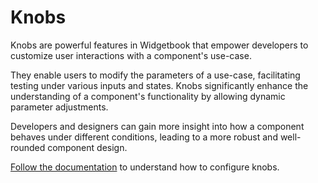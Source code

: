 # Knobs

Knobs are powerful features in Widgetbook that empower developers to customize
user interactions with a component's use-case.

They enable users to modify the parameters of a use-case, facilitating testing
under various inputs and states. Knobs significantly enhance the understanding
of a component's functionality by allowing dynamic parameter adjustments.

Developers and designers can gain more insight into how a component behaves
under different conditions, leading to a more robust and well-rounded component
design.

[Follow the documentation](/knobs/overview) to understand how to configure
knobs.
